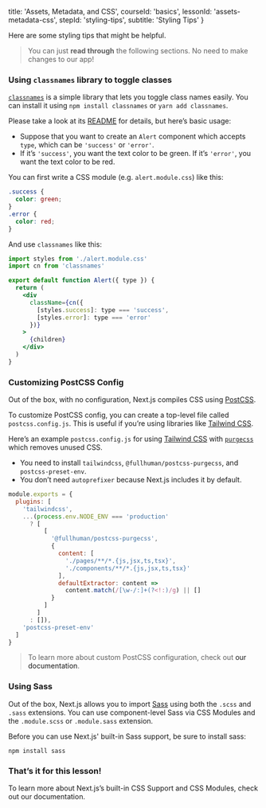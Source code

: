 
  title: 'Assets, Metadata, and CSS',
  courseId: 'basics',
  lessonId: 'assets-metadata-css',
  stepId: 'styling-tips',
  subtitle: 'Styling Tips'
}

Here are some styling tips that might be helpful.

> You can just **read through** the following sections. No need to make changes to our app!

### Using `classnames` library to toggle classes

[`classnames`](https://github.com/JedWatson/classnames) is a simple library that lets you toggle class names easily. You can install it using `npm install classnames` or `yarn add classnames`.

Please take a look at its [README](https://github.com/JedWatson/classnames) for details, but here’s basic usage:

- Suppose that you want to create an `Alert` component which accepts `type`, which can be `'success'` or `'error'`.
- If it’s `'success'`, you want the text color to be green. If it’s `'error'`, you want the text color to be red.

You can first write a CSS module (e.g. `alert.module.css`) like this:

```css
.success {
  color: green;
}
.error {
  color: red;
}
```

And use `classnames` like this:

```jsx
import styles from './alert.module.css'
import cn from 'classnames'

export default function Alert({ type }) {
  return (
    <div
      className={cn({
        [styles.success]: type === 'success',
        [styles.error]: type === 'error'
      })}
    >
      {children}
    </div>
  )
}
```

### Customizing PostCSS Config

Out of the box, with no configuration, Next.js compiles CSS using [PostCSS](https://postcss.org/).

To customize PostCSS config, you can create a top-level file called `postcss.config.js`. This is useful if you’re using libraries like [Tailwind CSS](https://tailwindcss.com/).

Here’s an example `postcss.config.js` for using [Tailwind CSS](https://tailwindcss.com/) with [`purgecss`](https://github.com/FullHuman/purgecss) which removes unused CSS.

- You need to install `tailwindcss`, `@fullhuman/postcss-purgecss`, and `postcss-preset-env`.
- You don’t need `autoprefixer` because Next.js includes it by default.

```js
module.exports = {
  plugins: [
    'tailwindcss',
    ...(process.env.NODE_ENV === 'production'
      ? [
          [
            '@fullhuman/postcss-purgecss',
            {
              content: [
                './pages/**/*.{js,jsx,ts,tsx}',
                './components/**/*.{js,jsx,ts,tsx}'
              ],
              defaultExtractor: content =>
                content.match(/[\w-/:]+(?<!:)/g) || []
            }
          ]
        ]
      : []),
    'postcss-preset-env'
  ]
}
```

> To learn more about custom PostCSS configuration, check out <Link href="/docs/[...slug]" as="/docs/advanced-features/customizing-postcss-config"><a>our documentation</a></Link>.

### Using Sass

Out of the box, Next.js allows you to import [Sass](https://sass-lang.com/) using both the `.scss` and `.sass` extensions. You can use component-level Sass via CSS Modules and the `.module.scss` or `.module.sass` extension.

Before you can use Next.js' built-in Sass support, be sure to install sass:

```
npm install sass
```

### That’s it for this lesson!

To learn more about Next.js’s built-in CSS Support and CSS Modules, check out <Link href="/docs/[...slug]" as="/docs/basic-features/built-in-css-support"><a>our documentation</a></Link>.

